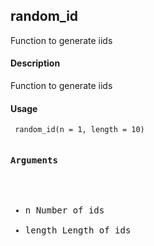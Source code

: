 ## random_id
Function to generate iids

#### Description 

Function to generate iids

#### Usage
<pre><code>
random_id(n = 1, length = 10)
</code><pre>

#### Arguments 

* n Number of ids
* length Length of ids

